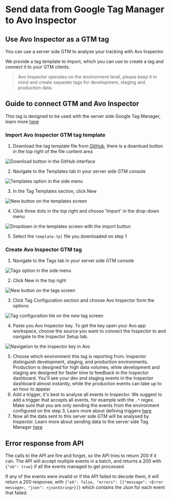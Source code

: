 # Send data from Google Tag Manager to Avo Inspector

## Use Avo Inspector as a GTM tag

You can use a server side GTM to analyze your tracking with Avo Inspector.

We provide a tag template to import, which you can use to create a tag and connect it to your GTM clients.

> Avo Inspector operates on the environment level, please keep it in mind and create separate tags for development, staging and production data.

## Guide to connect GTM and Avo Inspector

This tag is designed to be used with the server side Google Tag Manager, learn more [here](https://developers.google.com/tag-platform/tag-manager/server-side/overview)

### Import Avo Inspector GTM tag template

1. Download the tag template file from [GitHub](https://github.com/avohq/gtm-server-avo-inspector-template/blob/master/template.tpl), there is a download button in the top right of the file content area

![Download button in the GitHub interface](/images/server-gtm-download.png)

2. Navigate to the Templates tab in your server side GTM console

![Templates option in the side menu](/images/server-gtm-templates.png)

3. In the Tag Templates section, click New

![New button on the templates screen](/images/server-gtm-template-new.png)

4. Click three dots in the top right and choose 'Import' in the drop-down menu

![Dropdown in the templates screen with the import button](/images/server-gtm-import.png)

5. Select the `template.tpl` file you downloaded on step 1

### Create Avo Inspector GTM tag

1. Navigate to the Tags tab in your server side GTM console

![Tags option in the side menu](/images/server-gtm-tags.png)

2. Click New in the top right

![New button on the tags screen](/images/server-gtm-tag-new.png)

3. Click Tag Configuration section and choose Avo Inspector form the options

![Tag configuration tile on the new tag screen](/images/server-gtm-tag-configuration.png)

4. Paste you Avo Inspector key. To get the key open your Avo.app workspace, choose the source you want to connect the Inspector to and navigate to the Inspector Setup tab.

![Navigation to the inspector key in Avo](/images/server-gtm-avo-inspector-setup.png)

5. Choose which environment this tag is reporting from. Inspector distinguish development, staging, and production environments. Production is designed for high data volumes, while development and staging are designed for faster time to feedback in the Inspector dashboard. You'll see your dev and staging events in the Inspector dashboard almost instantly, while the production events can take up to an hour to appear
6. Add a trigger, it's best to analyse all events in Inspector. We suggest to add a trigger that accepts all events, for example with the `.*` regex. Make sure that you are only sending the events from the environment configured on the step 3. Learn more about defining triggers [here](https://support.google.com/tagmanager/topic/7679384)
7. Now all the data sent to this server side GTM will be analysed by Inspector. Learn more about sending data to the server side Tag Manager [here](https://developers.google.com/tag-platform/tag-manager/server-side/send-data)

## Error response from API

The calls to the API are fire and forget, so the API tries to return 200 if it can.
The API will accept multiple events in a batch, and returns a 200 with `{"ok": true}` if all the events managed to get processed.

If any of the events were invalid or if the API failed to decode them, it will return a 200 response, with
`{"ok": false, "errors": [{"message": <Error message>, "json": <jsonString>}]}` which contains the Json for each event that failed.
